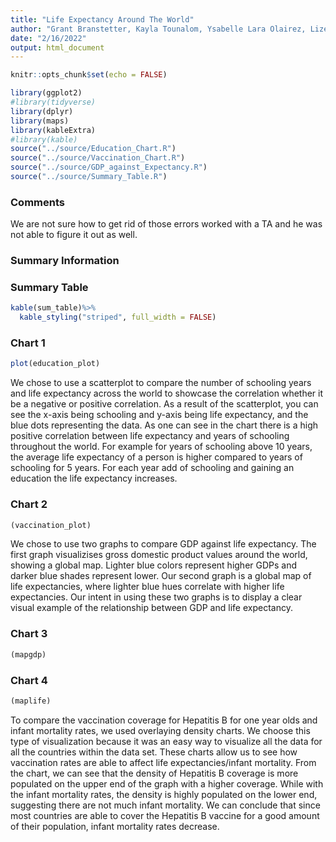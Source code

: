 ```yaml
---
title: "Life Expectancy Around The World"
author: "Grant Branstetter, Kayla Tounalom, Ysabelle Lara Olairez, Lizeth Velderrain-Lopez"
date: "2/16/2022"
output: html_document
---
```

```r
knitr::opts_chunk$set(echo = FALSE)
```
```r
library(ggplot2)
#library(tidyverse)
library(dplyr)
library(maps)
library(kableExtra)
#library(kable)
source("../source/Education_Chart.R")
source("../source/Vaccination_Chart.R")
source("../source/GDP_against_Expectancy.R")
source("../source/Summary_Table.R")

```
### Comments 
We are not sure how to get rid of those errors worked with a TA and he was not able to figure it out as well.

### Summary Information


### Summary Table 
```r
kable(sum_table)%>%
  kable_styling("striped", full_width = FALSE)

```
### Chart 1
```r
plot(education_plot)
```


We chose to use a scatterplot to compare the number of schooling years and life expectancy across the world to showcase the correlation whether it be a negative or positive correlation. As a result of the scatterplot, you can see the x-axis being schooling and y-axis being life expectancy, and the blue dots representing the data. As one can see in the chart there is a high positive correlation between life expectancy and years of schooling throughout the world. For example for years of schooling above 10 years, the average life expectancy of a person is higher compared to years of schooling for 5 years. For each year add of schooling and gaining an education the life expectancy increases. 

### Chart 2 
```r
(vaccination_plot)
```

We chose to use two graphs to compare GDP against life expectancy. The first graph visualizises gross domestic product values around the world, showing a global map. Lighter blue colors represent higher GDPs and darker blue shades represent lower. Our second graph is a global map of life expectancies, where lighter blue hues correlate with higher life expectancies. Our intent in using these two graphs is to display a clear visual example of the relationship between GDP and life expectancy. 
 

### Chart 3 
```r
(mapgdp)
```

### Chart 4
```r
(maplife)
```

To compare the vaccination coverage for Hepatitis B for one year olds and infant mortality rates, we used overlaying density charts. We choose this type of visualization because it was an easy way to visualize all the data for all the countries within the data set. These charts allow us to see how vaccination rates are able to affect life expectancies/infant mortality. From the chart, we can see that the density of Hepatitis B coverage is more populated on the upper end of the graph with a higher coverage. While with the infant mortality rates, the density is highly populated on the lower end, suggesting there are not much infant mortality. We can conclude that since most countries are able to cover the Hepatitis B vaccine for a good amount of their population, infant mortality rates decrease. 
